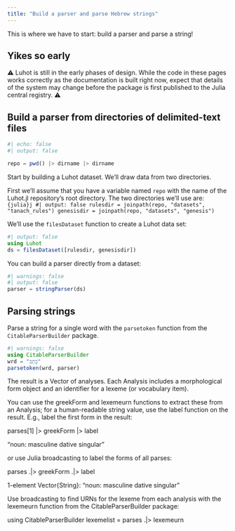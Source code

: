 ```yaml
---
title: "Build a parser and parse Hebrew strings"
---
```



This is where we have to start: build a parser and parse a string!


::: {.callout-warning}
## Yikes so early

⚠️ Luhot is still in the early phases of design. While the code in these pages works correctly as the documentation is built right now, expect that details of the system may change before the package is first published to the Julia central registry. ⚠️ 
:::



## Build a parser from directories of delimited-text files

```julia
#| echo: false
#| output: false

repo = pwd() |> dirname |> dirname

```



Start by building a Luhot dataset.  We'll draw data from two directories.

First we'll assume that you have a variable named `repo` with the name of the Luhot.jl repository's root directory.  The two directories we'll use are:
```{julia}j
#| output: false
rulesdir = joinpath(repo, "datasets", "tanach_rules")
genesisdir = joinpath(repo, "datasets", "genesis")
```

We'll use the `filesDataset` function to create a Luhot data set:

```julia
#| output: false
using Luhot
ds = filesDataset([rulesdir, genesisdir])
```

You can build a parser directly from a dataset:

```julia
#| warnings: false
#| output: false
parser = stringParser(ds)
```

## Parsing strings

Parse a string for a single word with the `parsetoken` function from the `CitableParserBuilder` package.

```julia
#| warnings: false
using CitableParserBuilder
wrd = "כָתַב"
parsetoken(wrd, parser)
```

The result is a Vector of analyses. Each Analysis includes a morphological form object and an identifier for a lexeme (or vocabulary item). 


You can use the greekForm and lexemeurn functions to extract these from an Analysis; for a human-readable string value, use the label function on the result. E.g., label the first form in the result:

parses[1] |> greekForm |> label

"noun: masculine dative singular"

or use Julia broadcasting to label the forms of all parses:

parses .|> greekForm .|> label

1-element Vector{String}:
 "noun: masculine dative singular"

Use broadcasting to find URNs for the lexeme from each analysis with the lexemeurn function from the CitableParserBuilder package:

using CitableParserBuilder
lexemelist = parses .|> lexemeurn